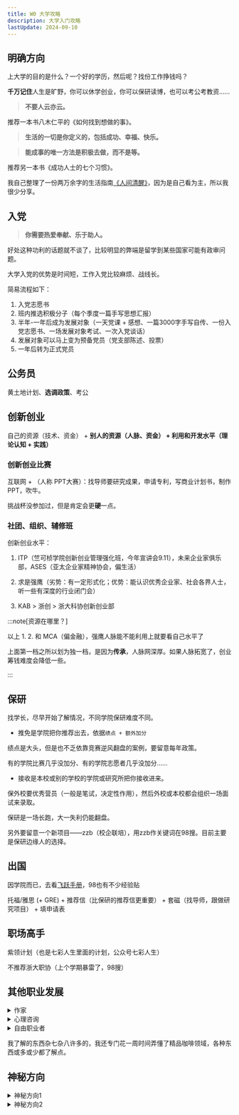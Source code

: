 ```yaml
---
title: W0 大学攻略
description: 大学入门攻略
lastUpdate: 2024-09-10
---
```


## 明确方向

上大学的目的是什么？一个好的学历，然后呢？找份工作挣钱吗？

**千万记住**人生是旷野，你可以休学创业，你可以保研读博，也可以考公考教资……

> **不要人云亦云。**

推荐一本书八木仁平的《如何找到想做的事》。

> **生活的一切是你定义的，包括成功、幸福、快乐。**

> **能成事的唯一方法是积极去做，而不是等。**

推荐另一本书《成功人士的七个习惯》。

我自己整理了一份两万余字的生活指南[《人间清醒》](https://ewcboywvwvc.feishu.cn/wiki/HE1fwA47SiS1n3kWm1dckoXvnnh?from=from_copylink)，因为是自己看为主，所以我很少分享。

## 入党

> **你需要热爱奉献、乐于助人。**

好处这种功利的话题就不谈了，比较明显的弊端是留学到某些国家可能有政审问题。

大学入党的优势是时间短，工作入党比较麻烦、战线长。

简易流程如下：

<Steps>

1. 入党志愿书
2. 班内推选积极分子（每个季度一篇手写思想汇报）
3. 半年-一年后成为发展对象（一天党课 + 感想、一篇3000字手写自传、一份入党志愿书、一场发展对象考试、一次入党谈话）
4. 发展对象可以马上变为预备党员（党支部陈述、投票）
5. 一年后转为正式党员

</Steps>

## 公务员

黄土地计划、**选调政策**、考公

## 创新创业

自己的资源（技术、资金） + **别人的资源（人脉、资金） + 利用和开发水平（理论认知 + 实践）**

### 创新创业比赛

互联网 + （人称 PPT大赛）：找导师要研究成果，申请专利，写商业计划书，制作PPT，吹牛。

挑战杯没参加过，但是肯定会更**硬**一点。

### 社团、组织、辅修班

创新创业水平：

<Steps>

1. ITP（竺可桢学院创新创业管理强化班，今年宣讲会9.11），未来企业家俱乐部，ASES（亚太企业家精神协会，偏生活）
   
2. 求是强鹰（劣势：有一定形式化；优势：能认识优秀企业家、社会各界人士，听一些有深度的行业闭门会）

3. KAB > 浙创 > 浙大科协创新创业部

</Steps>

:::note[资源在哪里？]

以上 1. 2. 和 MCA（偏金融），强鹰人脉能不能利用上就要看自己水平了

上面第一档之所以划为独一档，是因为**传承**，人脉网深厚。如果人脉拓宽了，创业筹钱难度会降低一些。

:::

## 保研

找学长，尽早开始了解情况，不同学院保研难度不同。

<Card title="保研 = 推免 + 接受">

- 推免是学院把你推荐出去，依据`绩点 + 额外加分`

绩点是大头，但是也不乏依靠竞赛逆风翻盘的案例，要留意每年政策。

有的学院比赛几乎没加分、有的学院志愿者几乎没加分……

- 接收是本校或别的学校的学院或研究所把你接收进来。

保外校要优秀营员（一般是笔试，决定性作用），然后外校或本校都会组织一场面试来录取。

</Card>

保研是一场长跑，大一失利仍能翻盘。

另外要留意一个新项目——zzb（校企联培），用zzb作关键词在98搜。目前主要是保研边缘人的选择。

## 出国

因学院而已，去看[飞跃手册](https://www.cc98.org/topic/4859952)，98也有不少经验贴

托福/雅思 (+ GRE) + 推荐信（比保研的推荐信更重要） + 套磁（找导师，跟做研究项目） + 填申请表

## 职场高手

紫领计划（也是七彩人生里面的计划，公众号七彩人生）

不推荐浙大职协（上个学期暴雷了，98搜）

## 其他职业发展

<details>
<summary>作家</summary>

传统道路：

1. 从投稿做起：其实不少杂志、公众号都缺稿件，比如三联生活周刊的公众号、《浙江考试》（我之前投过稿，想投稿可以联系我）、许多科幻杂志等
2. 出书（想图书出版可以看[这个](https://www.bilibili.com/video/BV1ok4y1x7V2/?spm_id_from=333.999.0.0)，版号是关键，澳门最好申请）

新兴道路：
1. 写网络小说，可以现在校内宣传，验证小说市场
2. 网站签约（网文作者真实情况看[这个](https://www.bilibili.com/video/BV1Jh411v7Qr/?spm_id_from=333.337.search-card.all.click)）、卖IP、出实体书

</details>

<details>
<summary>心理咨询</summary>

送钱给机构来的。国家已经把相关的几级几级证书取消了。一片红海！一片绿油油的韭菜！

不少人喜欢心理学相关的，这里推荐一个作者摩根豪泽尔，以及两本书《一如既往》和《金钱心理学》。

</details>

<details>
<summary>自由职业者</summary>

资源掮客（拉皮条）、外包（拿政策补贴外包给别人 > 自己做外包）、自媒体（这个体系有点大，不方便展开）

一般七八条线，一两条高风险高回报，五六条线长期稳定收入（比如帮政府开培训、卖书、自媒体）

推荐up主：赏味不足（日更但重复较多，看免费的即可）

</details>

我了解的东西杂七杂八许多的，我还专门花一周时间弄懂了精品咖啡领域，各种东西或多或少都了解点。

## 神秘方向

<details>
<summary>神秘方向1</summary>

<h3>出家（佛学）</h3>

正确认识佛学：推荐书籍《佛学为什么是真的？》又称《洞见：从科学到哲学，打开人类的认知真相》

灵隐寺主持（方丈？）是浙大的，去交流一下，到灵隐寺进修应该问题不大。

虽谈不上荣华富贵，在灵隐寺的收入应该还是不错的。如果想苦修，我了解过，首选大慈悲寺。

</details>

<details>
<summary>神秘方向2</summary>

<h3>个人修行</h3>

我推荐所有人联系冥想，如果没记错在《巨人的工具》书中提到“大部分的成功人士都会练习至少一种冥想”。

推荐博主：[李冉在冥想](https://space.bilibili.com/591246297) 推荐指数：⭐⭐⭐⭐⭐

推荐地点：印度

</details>

